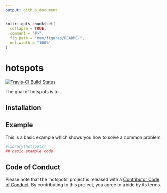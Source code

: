 ```yaml
---
output: github_document
---
```


<!-- README.md is generated from README.Rmd. Please edit that file -->

```r
knitr::opts_chunk$set(
  collapse = TRUE,
  comment = "#>",
  fig.path = "man/figures/README-",
  out.width = "100%"
)
```
# hotspots





<!-- badges: start -->
[![Travis-CI Build Status](https://travis-ci.org/fboehm/hotspots.svg?branch=master)](https://travis-ci.org/fboehm/hotspots)

<!-- badges: end -->

The goal of hotspots is to ...

## Installation


## Example

This is a basic example which shows you how to solve a common problem:

```r
#library(hotspots)
## basic example code
```


## Code of Conduct

Please note that the 'hotspots' project is released with a
[Contributor Code of Conduct](.github/CODE_OF_CONDUCT.md).
By contributing to this project, you agree to abide by its terms.

